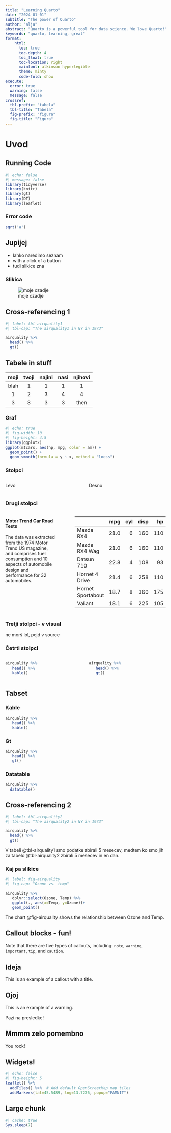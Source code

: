 ```yaml
---
title: "Learning Quarto"
date: "2024-01-01"
subtitle: "The power of Quarto"
author: "alja"
abstract: "Quarto is a powerful tool for data science. We love Quarto!"
keywords: "quarto, learning, great"
format: 
    html:
      toc: true
      toc-depth: 4
      toc_float: true
      toc-location: right
      mainfont: atkinson hyperlegible
      theme: minty
      code-fold: show
execute: 
  error: true
  warning: false
  message: false
crossref: 
  tbl-prefix: "tabela"
  tbl-title: "Tabela"
  fig-prefix: "figura"
  fig-title: "Figura"
---
```


# Uvod

## Running Code

```r
#| echo: false
#| message: false
library(tidyverse)
library(knitr)
library(gt)
library(DT)
library(leaflet)
```

### Error code

```r
sqrt('a')
```

## Jupijej

-   lahko naredimo seznam
-   with a click of a button
-   tudi slikice zna

### Slikica

![moje ozadje](images/warm-background-5jdq83nm4u5p9ilv.jpg){fig-align="center"}

## Cross-referencing 1

```r
#| label: tbl-airquality1
#| tbl-cap: "The airquality1 in NY in 1973"

airquality %>%
  head() %>%
  gt()
```


## Tabele in stuff

| moji | tvoji | najini | nasi | njihovi |
|:----:|:-----:|:------:|:----:|:-------:|
| blah |   1   |   1    |  1   |    1    |
|  1   |   2   |   3    |  4   |    4    |
|  3   |   3   |   3    |  3   |  then   |

### Graf

```r
#| echo: true
#| fig-width: 10
#| fig-height: 4.5
library(ggplot2)
ggplot(mtcars, aes(hp, mpg, color = am)) +
  geom_point() +
  geom_smooth(formula = y ~ x, method = "loess")
```

### Stolpci

::: columns
::: {.column width="50%"}
         
Levo

:::

::: {.column width="50%"}
       
Desno

:::
:::

### Drugi stolpci

::: columns
::: {.column width="35%"}
#### Motor Trend Car Road Tests

The data was extracted from the 1974 Motor Trend US magazine, and comprises fuel consumption and 10 aspects of automobile design and performance for 32 automobiles.
:::

::: {.column width="3%"}
:::

::: {.column width="62%"}
::: cell
::: cell-output-display
|                   |  mpg | cyl | disp |  hp |    wt |
|:------------------|-----:|----:|-----:|----:|------:|
| Mazda RX4         | 21.0 |   6 |  160 | 110 | 2.620 |
| Mazda RX4 Wag     | 21.0 |   6 |  160 | 110 | 2.875 |
| Datsun 710        | 22.8 |   4 |  108 |  93 | 2.320 |
| Hornet 4 Drive    | 21.4 |   6 |  258 | 110 | 3.215 |
| Hornet Sportabout | 18.7 |   8 |  360 | 175 | 3.440 |
| Valiant           | 18.1 |   6 |  225 | 105 | 3.460 |
:::
:::
:::
:::

### Tretji stolpci - v visual

ne morš lol, pejd v source

### Četrti stolpci {.smaller}

:::: {.columns}

::: {.column width="50%"}
```r
airquality %>% 
   head() %>% 
   kable()
```

:::

::: {.column width="50%"}
```r
airquality %>% 
   head() %>% 
   gt()
```
:::

::::

## Tabset

::: {.panel-tabset}
### Kable
```r
airquality %>% 
   head() %>% 
   kable()
```

### Gt
```r
airquality %>% 
   head() %>% 
   gt()
```

### Datatable
```r
airquality %>%
  datatable()
```

:::

## Cross-referencing 2

```r
#| label: tbl-airquality2
#| tbl-cap: "The airquality2 in NY in 1973"

airquality %>%
  head() %>%
  gt()
```
V tabeli @tbl-airquality1 smo podatke zbirali 5 mesecev, medtem ko smo jih za tabelo @tbl-airquality2 zbirali 5 mesecev in en dan.

### Kaj pa slikice

```r
#| label: fig-airquality
#| fig-cap: "Ozone vs. temp"

airquality %>% 
   dplyr::select(Ozone, Temp) %>% 
   ggplot(., aes(x=Temp, y=Ozone))+
   geom_point()
```
The chart @fig-airquality shows the relationship between Ozone and Temp.

## Callout blocks - fun!


::: {.callout-note}
Note that there are five types of callouts, including:
`note`, `warning`, `important`, `tip`, and `caution`.
:::

::: {.callout-tip}
## Ideja

This is an example of a callout with a title.
:::

::: {.callout-warning}
## Ojoj

This is an example of a warning.
:::

::: {.callout-caution}
Pazi na presledke!
:::

::: {.callout-important}
## Mmmm zelo pomembno
You rock!
:::

## Widgets!

```r
#| echo: false
#| fig-height: 5
leaflet() %>%
  addTiles() %>%  # Add default OpenStreetMap map tiles
  addMarkers(lat=45.5489, lng=13.7276, popup="FAMNIT")
```

## Large chunk

```r
#| cache: true
Sys.sleep(7)
```

